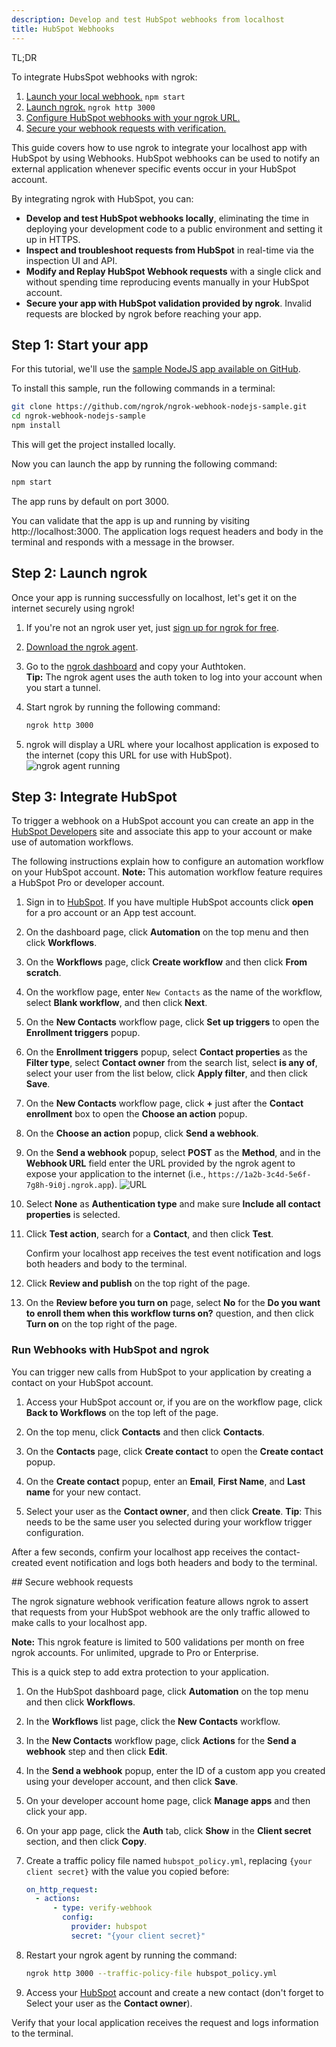 ```yaml
---
description: Develop and test HubSpot webhooks from localhost
title: HubSpot Webhooks
---
```




<Tip> TL;DR

To integrate HubsSpot webhooks with ngrok:

1. [Launch your local webhook.](#start-your-app) `npm start`
1. [Launch ngrok.](#start-ngrok) `ngrok http 3000`
1. [Configure HubSpot webhooks with your ngrok URL.](#setup-webhook)
1. [Secure your webhook requests with verification.](#security)

</Tip>

This guide covers how to use ngrok to integrate your localhost app with HubSpot by using Webhooks.
HubSpot webhooks can be used to notify an external application whenever specific events occur in your HubSpot account.

By integrating ngrok with HubSpot, you can:

- **Develop and test HubSpot webhooks locally**, eliminating the time in deploying your development code to a public environment and setting it up in HTTPS.
- **Inspect and troubleshoot requests from HubSpot** in real-time via the inspection UI and API.
- **Modify and Replay HubSpot Webhook requests** with a single click and without spending time reproducing events manually in your HubSpot account.
- **Secure your app with HubSpot validation provided by ngrok**. Invalid requests are blocked by ngrok before reaching your app.

## **Step 1**: Start your app 

For this tutorial, we'll use the [sample NodeJS app available on GitHub](https://github.com/ngrok/ngrok-webhook-nodejs-sample).

To install this sample, run the following commands in a terminal:

```bash
git clone https://github.com/ngrok/ngrok-webhook-nodejs-sample.git
cd ngrok-webhook-nodejs-sample
npm install
```

This will get the project installed locally.

Now you can launch the app by running the following command:

```bash
npm start
```

The app runs by default on port 3000.

You can validate that the app is up and running by visiting http://localhost:3000. The application logs request headers and body in the terminal and responds with a message in the browser.

## **Step 2**: Launch ngrok 

Once your app is running successfully on localhost, let's get it on the internet securely using ngrok!

1. If you're not an ngrok user yet, just [sign up for ngrok for free](https://ngrok.com/signup).

1. [Download the ngrok agent](https://download.ngrok.com).

1. Go to the [ngrok dashboard](https://dashboard.ngrok.com) and copy your Authtoken. <br />
   **Tip:** The ngrok agent uses the auth token to log into your account when you start a tunnel.
1. Start ngrok by running the following command:

   ```bash
   ngrok http 3000
   ```

1. ngrok will display a URL where your localhost application is exposed to the internet (copy this URL for use with HubSpot).
   ![ngrok agent running](/img/integrations/launch_ngrok_tunnel.png)

## **Step 3**: Integrate HubSpot 

To trigger a webhook on a HubSpot account you can create an app in the [HubSpot Developers](https://developers.hubspot.com/) site and associate this app to your account or make use of automation workflows.

The following instructions explain how to configure an automation workflow on your HubSpot account.
**Note:** This automation workflow feature requires a HubSpot Pro or developer account.

1. Sign in to [HubSpot](https://app.hubspot.com/). If you have multiple HubSpot accounts click **open** for a pro account or an App test account.

1. On the dashboard page, click **Automation** on the top menu and then click **Workflows**.

1. On the **Workflows** page, click **Create workflow** and then click **From scratch**.

1. On the workflow page, enter `New Contacts` as the name of the workflow, select **Blank workflow**, and then click **Next**.

1. On the **New Contacts** workflow page, click **Set up triggers** to open the **Enrollment triggers** popup.

1. On the **Enrollment triggers** popup, select **Contact properties** as the **Filter type**, select **Contact owner** from the search list, select **is any of**, select your user from the list below, click **Apply filter**, and then click **Save**.

1. On the **New Contacts** workflow page, click **+** just after the **Contact enrollment** box to open the **Choose an action** popup.

1. On the **Choose an action** popup, click **Send a webhook**.

1. On the **Send a webhook** popup, select **POST** as the **Method**, and in the **Webhook URL** field enter the URL provided by the ngrok agent to expose your application to the internet (i.e., `https://1a2b-3c4d-5e6f-7g8h-9i0j.ngrok.app`).
   ![URL](img/ngrok_url_configuration_hubspot.png)

1. Select **None** as **Authentication type** and make sure **Include all contact properties** is selected.

1. Click **Test action**, search for a **Contact**, and then click **Test**.

   Confirm your localhost app receives the test event notification and logs both headers and body to the terminal.

1. Click **Review and publish** on the top right of the page.

1. On the **Review before you turn on** page, select **No** for the **Do you want to enroll them when this workflow turns on?** question, and then click **Turn on** on the top right of the page.

### Run Webhooks with HubSpot and ngrok

You can trigger new calls from HubSpot to your application by creating a contact on your HubSpot account.

1. Access your HubSpot account or, if you are on the workflow page, click **Back to Workflows** on the top left of the page.

1. On the top menu, click **Contacts** and then click **Contacts**.

1. On the **Contacts** page, click **Create contact** to open the **Create contact** popup.

1. On the **Create contact** popup, enter an **Email**, **First Name**, and **Last name** for your new contact.

1. Select your user as the **Contact owner**, and then click **Create**.
   **Tip**: This needs to be the same user you selected during your workflow trigger configuration.

After a few seconds, confirm your localhost app receives the contact-created event notification and logs both headers and body to the terminal.

<InspectingRequests />

<ReplayingRequests />
## Secure webhook requests 

The ngrok signature webhook verification feature allows ngrok to assert that requests from your HubSpot webhook are the only traffic allowed to make calls to your localhost app.

**Note:** This ngrok feature is limited to 500 validations per month on free ngrok accounts. For unlimited, upgrade to Pro or Enterprise.

This is a quick step to add extra protection to your application.

1. On the HubSpot dashboard page, click **Automation** on the top menu and then click **Workflows**.

1. In the **Workflows** list page, click the **New Contacts** workflow.

1. In the **New Contacts** workflow page, click **Actions** for the **Send a webhook** step and then click **Edit**.

1. In the **Send a webhook** popup, enter the ID of a custom app you created using your developer account, and then click **Save**.

1. On your developer account home page, click **Manage apps** and then click your app.

1. On your app page, click the **Auth** tab, click **Show** in the **Client secret** section, and then click **Copy**.

1. Create a traffic policy file named `hubspot_policy.yml`, replacing `{your client secret}` with the value you copied before:

   ```yaml
   on_http_request:
     - actions:
         - type: verify-webhook
           config:
             provider: hubspot
             secret: "{your client secret}"
   ```

1. Restart your ngrok agent by running the command:

   ```bash
   ngrok http 3000 --traffic-policy-file hubspot_policy.yml
   ```

1. Access your [HubSpot](https://hubspot.com) account and create a new contact (don't forget to Select your user as the **Contact owner**).

Verify that your local application receives the request and logs information to the terminal.
